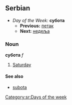 ==Serbian==
*''Day of the Week:'' '''субота'''
**'''Previous:''' [[петак]]
**'''Next:''' [[недеља]]
===Noun===
'''субота''' ''f''
#[[Saturday]]
====See also====
*[[subota]]
[[Category:sr:Days of the week]]